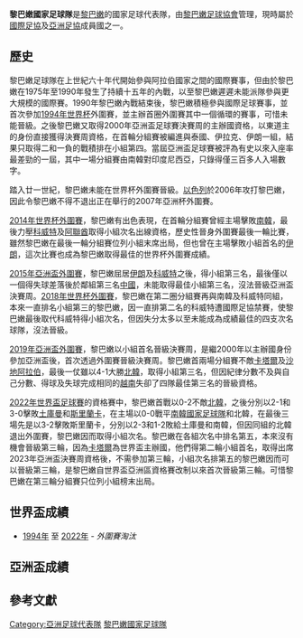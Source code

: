 {{noteTA
|G1=足球
|1=zh-hans:洛达·安塔尔;zh-hk:羅達·安塔;zh-tw:洛達·安塔爾;
}}
{{Infobox National football team
| Name               = 黎巴嫩
| Badge              =
| FIFA Trigramme     = LBN
| FIFA Rank             = {{FIFA World Rankings|LBN}}
| 1st ranking date   = [[1993年8月|1993年8月]]
| FIFA max           = 82
| FIFA max date      = 2018年2月
| FIFA min           = 161
| FIFA min date      = 1992年12月
| Elo Rank              = {{World Football Elo Ratings|Lebanon}}
| Nickname           = 香柏木 (Al Aarz) 
| Association        = [[黎巴嫩足球協會|黎巴嫩足球協會]] 
| Confederation      = [[亞洲足協|亞洲足協]] 
| Coach              = Miodrag Radulović
| Most caps         = Abbas Atwi (84場)
| Top scorer        = [[洛達·安塔爾|洛達·安塔爾]] (20球)
| pattern_la1           = _lebanon2021h
| pattern_b1            = _lebanon2021h
| pattern_ra1           = _lebanon2021h
| pattern_sh1           = 
| pattern_so1           = 
| leftarm1              = ED1C24
| body1                 = ED1C24
| rightarm1             = ED1C24
| shorts1               = ED1C24
| socks1                = ED1C24
| pattern_la2           = _lebanon2021a
| pattern_b2            = _lebanon2021a
| pattern_ra2           = _lebanon2021a
| pattern_sh2           = 
| pattern_so2           = 
| leftarm2              = FFFFFF
| body2                 = FFFFFF
| rightarm2             = FFFFFF
| shorts2               = FFFFFF
| socks2                = FFFFFF
| First game         = {{fb|British Mandate for Palestine}} 5–1 黎巴嫩 {{flagicon|LIB}} <br> ([[英屬巴勒斯坦託管地|英屬巴勒斯坦託管地]][[特拉維夫|特拉維夫]]; 1940年4月27日)
| Largest win        = {{flagicon|LIB}} 黎巴嫩 11–1 {{fb-rt|PHI|1919}} <br> ([[日本|日本]][[東京|東京]]; 1967年9月28日)
| Largest loss       = {{fb|Iraq|1959}} 8–0 黎巴嫩 {{flagicon|LIB}} <br> ([[伊拉克|伊拉克]][[巴格達|巴格達]]; 1959年11月25日) <br> {{fb|Qatar}} 8–0 黎巴嫩 {{Flagicon|LIB}} <br> ([[卡達|卡達]][[杜哈|杜哈]]; 1985年3月27日)
| Regional name      = [[亞洲盃足球賽|亞洲盃]]
| Regional cup apps  = 2
| Regional cup first = [[2000年亞洲盃足球賽|2000]]
| Regional cup best  = 小組賽，[[2000年亞洲盃足球賽|2000]]、[[2019年亞洲盃足球賽|2019]]
}}

'''黎巴嫩國家足球隊'''是[[黎巴嫩|黎巴嫩]]的國家足球代表隊，由[[黎巴嫩足球協會|黎巴嫩足球協會]]管理，現時屬於[[國際足協|國際足協]]及[[亞洲足協|亞洲足協]]成員國之一。

==歷史==
黎巴嫩足球隊在上世紀六十年代開始參與阿拉伯國家之間的國際賽事，但由於黎巴嫩在1975年至1990年發生了持續十五年的內戰，以至黎巴嫩遲遲未能派隊參與更大規模的國際賽。1990年黎巴嫩內戰結束後，黎巴嫩積極參與國際足球賽事，並首次參加[[1994年世界杯|1994年世界杯]]外圍賽，並主辦首圈外圍賽其中一個循環的賽事，可惜未能晉級。之後黎巴嫩又取得2000年亞洲盃足球賽決賽周的主辦國資格，以東道主的身份直接獲得決賽周資格，在首輪分組賽被編進與泰國、伊拉克、伊朗一組，結果只取得二和一負的戰積排在小組第四。當屆亞洲盃足球賽被評為有史以來入座率最差勁的一屆，其中一場分組賽由南韓對印度尼西亞，只錄得僅三百多人入場數字。

踏入廿一世紀，黎巴嫩未能在世界杯外圍賽晉級。[[以色列|以色列]]於2006年攻打黎巴嫩，因此令黎巴嫩不得不退出正在舉行的2007年亞洲杯外圍賽。

[[2014年世界杯外圍賽|2014年世界杯外圍賽]]，黎巴嫩有出色表現，在首輪分組賽曾經主場擊敗[[韓國國家足球隊|南韓]]，最後力壓[[科威特國家足球隊|科威特]]及[[阿拉伯聯合酋長國國家足球隊|阿聯酋]]取得小組次名出線資格，歷史性晉身外圍賽最後一輪比賽，雖然黎巴嫩在最後一輪分組賽位列小組末席出局，但也曾在主場擊敗小組首名的[[伊朗國家足球隊|伊朗]]，這次比賽也成為黎巴嫩取得最佳的世界杯外圍賽成績。

[[2015年亞洲盃外圍賽|2015年亞洲盃外圍賽]]，黎巴嫩屈居[[伊朗國家足球隊|伊朗]]及[[科威特國家足球隊|科威特]]之後，得小組第三名，最後僅以一個得失球差落後於鄰組第三名[[中國國家足球隊|中國]]，未能取得最佳小組第三名，沒法晉級亞洲盃決賽周。[[2018年世界杯外圍賽|2018年世界杯外圍賽]]，黎巴嫩在第二圈分組賽再與南韓及科威特同組，本來一直排名小組第三的黎巴嫩，因一直排第二名的科威特遭國際足協禁賽，使黎巴嫩最後取代科威特得小組次名，但因失分太多以至未能成為成績最佳的四支次名球隊，沒法晉級。

[[2019年亞洲盃外圍賽|2019年亞洲盃外圍賽]]，黎巴嫩以小組首名晉級決賽周，是繼2000年以主辦國身份參加亞洲盃後，首次透過外圍賽晉級決賽周。黎巴嫩首兩場分組賽不敵[[卡塔爾國家足球隊|卡塔爾]]及[[沙地阿拉伯國家足球隊|沙地阿拉伯]]，最後一仗雖以4-1大勝[[北韓國家足球隊|北韓]]，取得小組第三名，但因紀律分數不及與自己分數、得球及失球完成相同的[[越南國家足球隊|越南]]失卻了四隊最佳第三名的晉級資格。

[[2022年世界盃足球賽|2022年世界盃足球賽]]的資格賽中，黎巴嫩首戰以0-2不敵[[北韓國家足球隊|北韓]]，之後分別以2-1和3-0擊敗[[土庫曼國家足球隊|土庫曼]]和[[斯里蘭卡國家足球隊|斯里蘭卡]]，在主場以0-0戰平[[南韓國家足球隊|南韓國家足球隊]]和北韓，在最後三場先是以3-2擊敗斯里蘭卡，分別以2-3和1-2敗給土庫曼和南韓，但因同組的北韓退出外圍賽，黎巴嫩因而取得小組次名。黎巴嫩在各組次名中排名第五，本來沒有機會晉級第三輪，因為[[卡塔爾國家足球隊|卡塔爾]]為世界盃主辦國，他們得第二輪小組首名，取得出席2023年亞洲盃決賽周資格後，不需參加第三輪，小組次名排第五的黎巴嫩因而可以晉級第三輪，是黎巴嫩自世界盃亞洲區資格賽改制以來首次晉級第三輪。可惜黎巴嫩在第三輪分組賽只位列小組榜末出局。

== 世界盃成績 ==
* [[1994年世界盃足球賽|1994年]] 至 [[2022年世界盃足球賽|2022年]] - ''外圍賽淘汰''

== 亞洲盃成績 ==
{{main|2019年亞足聯亞洲盃外圍賽 – 第三圈}}
{{2019年亞洲盃資格賽 – 第三輪B組 |only_pld_pts=no_hide_class_rules |show_matches=yes}}

==參考文獻==
{{reflist|2}}

{{AFC teams}}
{{西亞足球協會國家足球代表隊}}

[[Category:亞洲足球代表隊|Category:亞洲足球代表隊]]
[[Category:黎巴嫩國家足球隊|]]